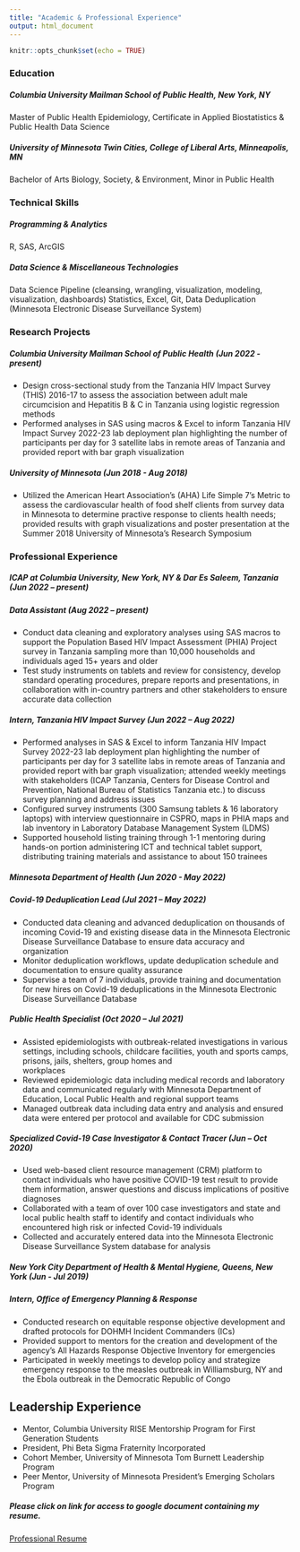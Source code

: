 ```yaml
---
title: "Academic & Professional Experience"
output: html_document
---
```


```r
knitr::opts_chunk$set(echo = TRUE)
```

### Education 
##### Columbia University Mailman School of Public Health, New York, NY         	                         
Master of Public Health Epidemiology,
Certificate in Applied Biostatistics & Public Health Data Science 

##### University of Minnesota Twin Cities, College of Liberal Arts, Minneapolis, MN          	                     
Bachelor of Arts Biology, Society, & Environment, Minor in Public Health

### Technical Skills 
##### Programming & Analytics 
R, SAS, ArcGIS 

##### Data Science & Miscellaneous Technologies 
Data Science Pipeline (cleansing, wrangling, visualization, modeling, visualization, dashboards) 
Statistics, Excel, Git, Data Deduplication (Minnesota Electronic Disease Surveillance System)

### Research Projects 
##### Columbia University Mailman School of Public Health  (Jun 2022 - present) 
- Design cross-sectional study from the Tanzania HIV Impact Survey (THIS) 2016-17 
  to assess the association between adult male circumcision and Hepatitis B & C in 
  Tanzania using logistic regression methods 
- Performed analyses in SAS using macros & Excel to inform Tanzania HIV Impact Survey 2022-23 
  lab deployment plan highlighting the number of participants per day for 3 
  satellite labs in remote areas of Tanzania and provided report with bar graph 
  visualization

##### University of Minnesota                              (Jun 2018 - Aug 2018)
- Utilized the American Heart Association’s (AHA) Life Simple 7’s Metric to assess
  the cardiovascular health of food shelf clients from survey data in Minnesota to
  determine practive response to clients health needs; provided results with graph 
  visualizations and poster presentation at the Summer 2018 University of 
  Minnesota’s Research Symposium 

### Professional Experience 
##### ICAP at Columbia University, New York, NY & Dar Es Saleem, Tanzania (Jun 2022 – present)     
##### Data Assistant (Aug 2022 – present)             
- Conduct data cleaning and exploratory analyses using SAS macros to support 
  the Population Based HIV Impact Assessment (PHIA) Project survey in Tanzania 
  sampling more than 10,000 households and individuals aged 15+ years and older 
- Test study instruments on tablets and review for consistency, develop standard 
  operating procedures, prepare reports and presentations, in collaboration with 
  in-country partners and other stakeholders to ensure accurate data collection

##### Intern, Tanzania HIV Impact Survey (Jun 2022 – Aug 2022)      
- Performed analyses in SAS & Excel to inform Tanzania HIV Impact Survey 2022-23 lab
  deployment plan highlighting the number of participants per day for 3 satellite labs 
  in remote areas of Tanzania and provided report with bar graph visualization; 
  attended weekly meetings with stakeholders (ICAP Tanzania, Centers for Disease 
  Control and Prevention, National Bureau of Statistics Tanzania etc.) 
  to discuss survey planning and address issues 
- Configured survey instruments (300 Samsung tablets & 16 laboratory laptops) with 
  interview questionnaire in CSPRO, maps in PHIA maps and lab inventory in Laboratory 
  Database Management System (LDMS)
- Supported household listing training through 1-1 mentoring during hands-on portion 
  administering ICT and technical tablet support, distributing training materials and 
  assistance to about 150 trainees

##### Minnesota Department of Health                      (Jun 2020 - May 2022)
##### Covid-19 Deduplication Lead (Jul 2021 – May 2022)                                                              
- Conducted data cleaning and advanced deduplication on thousands of  incoming 
  Covid-19 and existing disease data in the Minnesota Electronic Disease 
   Surveillance Database to ensure data accuracy and organization 
- Monitor deduplication workflows, update deduplication schedule and documentation 
  to ensure quality assurance  
- Supervise a team of 7 individuals, provide training and documentation for new 
  hires on Covid-19 deduplications in the Minnesota Electronic Disease Surveillance 
  Database

##### Public Health Specialist (Oct 2020 – Jul 2021)
- Assisted epidemiologists with outbreak-related investigations in various settings,
  including schools, childcare facilities, youth and sports camps, prisons, jails, shelters, group homes and       
  workplaces 
- Reviewed epidemiologic data including medical records and laboratory data and 
  communicated regularly with Minnesota Department of Education, Local Public Health 
  and regional support teams 
- Managed outbreak data including data entry and analysis and ensured data were
  entered per protocol and available for CDC submission 

##### Specialized Covid-19 Case Investigator & Contact Tracer (Jun – Oct 2020)
- Used web-based client resource management (CRM) platform to contact individuals 
  who have positive COVID-19 test result to provide them information, answer questions 
  and discuss implications of positive diagnoses
- Collaborated with a team of over 100 case investigators and state and local 
  public health staff to identify and contact individuals who encountered high risk 
  or infected Covid-19 individuals 
- Collected and accurately entered data into the Minnesota Electronic Disease 
  Surveillance System database for analysis 

##### New York City Department of Health & Mental Hygiene, Queens, New York (Jun - Jul 2019)
##### Intern, Office of Emergency Planning & Response                                                               
- Conducted research on equitable response objective development and drafted 
  protocols for DOHMH Incident Commanders (ICs) 
- Provided support to mentors for the creation and development of the agency’s 
  All Hazards Response Objective Inventory for emergencies 
- Participated in weekly meetings to develop policy and strategize emergency response 
  to the measles outbreak in Williamsburg, NY and the Ebola outbreak in the Democratic 
  Republic of Congo 

## Leadership Experience 
- Mentor, Columbia University RISE Mentorship Program for First Generation 
Students
- President, Phi Beta Sigma Fraternity Incorporated 
- Cohort Member, University of Minnesota Tom Burnett Leadership Program 
- Peer Mentor, University of Minnesota President's Emerging Scholars Program 

##### Please click on link for access to google document containing my resume.
[Professional Resume](https://docs.google.com/document/d/1qQsmpHxqsO0vgyOxyGEYGrru9pI8QzZT9gSXudtlrzE/edit?usp=sharing)

